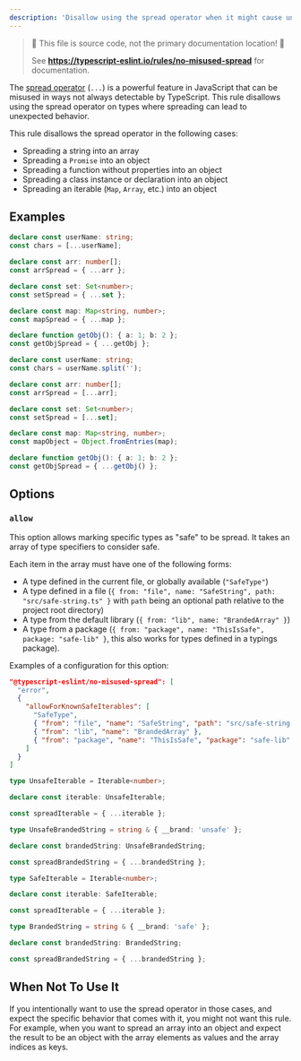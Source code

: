 ```yaml
---
description: 'Disallow using the spread operator when it might cause unexpected behavior.'
---
```



> 🛑 This file is source code, not the primary documentation location! 🛑
>
> See **https://typescript-eslint.io/rules/no-misused-spread** for documentation.

The [spread operator](https://developer.mozilla.org/en-US/docs/Web/JavaScript/Reference/Operators/Spread_syntax) (`...`) is a powerful feature in JavaScript that can be misused in ways not always detectable by TypeScript. This rule disallows using the spread operator on types where spreading can lead to unexpected behavior.

This rule disallows the spread operator in the following cases:

- Spreading a string into an array
- Spreading a `Promise` into an object
- Spreading a function without properties into an object
- Spreading a class instance or declaration into an object
- Spreading an iterable (`Map`, `Array`, etc.) into an object

## Examples

<Tabs>
<TabItem value="❌ Incorrect">

```ts
declare const userName: string;
const chars = [...userName];

declare const arr: number[];
const arrSpread = { ...arr };

declare const set: Set<number>;
const setSpread = { ...set };

declare const map: Map<string, number>;
const mapSpread = { ...map };

declare function getObj(): { a: 1; b: 2 };
const getObjSpread = { ...getObj };
```

</TabItem>
<TabItem value="✅ Correct">

```ts
declare const userName: string;
const chars = userName.split('');

declare const arr: number[];
const arrSpread = [...arr];

declare const set: Set<number>;
const setSpread = [...set];

declare const map: Map<string, number>;
const mapObject = Object.fromEntries(map);

declare function getObj(): { a: 1; b: 2 };
const getObjSpread = { ...getObj() };
```

</TabItem>
</Tabs>

## Options

### `allow`

This option allows marking specific types as "safe" to be spread. It takes an
array of type specifiers to consider safe.

Each item in the array must have one of the following forms:

- A type defined in the current file, or globally available (`"SafeType"`)
- A type defined in a file (`{ from: "file", name: "SafeString", path: "src/safe-string.ts" }` with `path` being an optional path relative to the project root directory)
- A type from the default library (`{ from: "lib", name: "BrandedArray" }`)
- A type from a package (`{ from: "package", name: "ThisIsSafe", package: "safe-lib" }`, this also works for types defined in a typings package).

Examples of a configuration for this option:

```json
"@typescript-eslint/no-misused-spread": [
  "error",
  {
    "allowForKnownSafeIterables": [
      "SafeType",
      { "from": "file", "name": "SafeString", "path": "src/safe-string.ts" },
      { "from": "lib", "name": "BrandedArray" },
      { "from": "package", "name": "ThisIsSafe", "package": "safe-lib" }
    ]
  }
]
```

<Tabs>
<TabItem value="❌ Incorrect">

```ts
type UnsafeIterable = Iterable<number>;

declare const iterable: UnsafeIterable;

const spreadIterable = { ...iterable };

type UnsafeBrandedString = string & { __brand: 'unsafe' };

declare const brandedString: UnsafeBrandedString;

const spreadBrandedString = { ...brandedString };
```

</TabItem>
<TabItem value="✅ Correct">

```ts option='{"allow":["SafeIterable", "BrandedString"]}'
type SafeIterable = Iterable<number>;

declare const iterable: SafeIterable;

const spreadIterable = { ...iterable };

type BrandedString = string & { __brand: 'safe' };

declare const brandedString: BrandedString;

const spreadBrandedString = { ...brandedString };
```

</TabItem>
</Tabs>

## When Not To Use It

If you intentionally want to use the spread operator in those cases, and expect
the specific behavior that comes with it, you might not want this rule.
For example, when you want to spread an array into an object and expect the
result to be an object with the array elements as values and the array indices
as keys.
